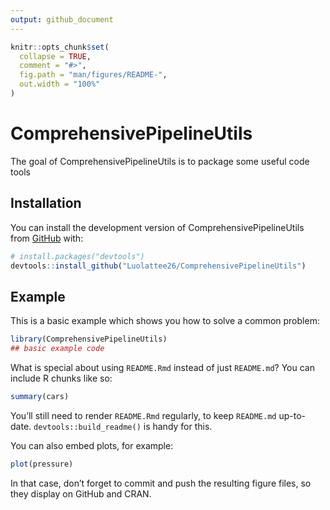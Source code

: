 ```yaml
---
output: github_document
---
```


<!-- README.md is generated from README.Rmd. Please edit that file -->

```r
knitr::opts_chunk$set(
  collapse = TRUE,
  comment = "#>",
  fig.path = "man/figures/README-",
  out.width = "100%"
)
```

# ComprehensivePipelineUtils

<!-- badges: start -->
<!-- badges: end -->

The goal of ComprehensivePipelineUtils is to package some useful code tools

## Installation

You can install the development version of ComprehensivePipelineUtils from [GitHub](https://github.com/) with:

``` r
# install.packages("devtools")
devtools::install_github("Luolattee26/ComprehensivePipelineUtils")
```

## Example

This is a basic example which shows you how to solve a common problem:

```r
library(ComprehensivePipelineUtils)
## basic example code
```

What is special about using `README.Rmd` instead of just `README.md`? You can include R chunks like so:

```r
summary(cars)
```

You'll still need to render `README.Rmd` regularly, to keep `README.md` up-to-date. `devtools::build_readme()` is handy for this.

You can also embed plots, for example:

```r
plot(pressure)
```

In that case, don't forget to commit and push the resulting figure files, so they display on GitHub and CRAN.
